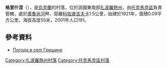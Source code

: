 {{coord|47|6|48|N|35|50|18|E|scale:100000|display=title}}

'''格里什涅'''（{{lang-uk|Гришине}}），是[[烏克蘭|烏克蘭]]的村落，位於該國東南部[[扎波羅熱州|扎波羅熱州]]，由[[托克馬克區|托克馬克區]]負責管轄，處於[[庫魯尚河|庫魯尚河]]畔，距離[[科佐盧吉夫卡|科佐盧吉夫卡]]1.5公里，始建於1921年，面積0.09平方公里，海拔高度55米，2001年人口191。

==參考資料==
* [http://weather.in.ua/ua/zaporozhskaja/5990 Погода в селі Гришине] {{Wayback|url=http://weather.in.ua/ua/zaporozhskaja/5990 |date=20111220152104 }}

[[Category:扎波羅熱州村落|Category:扎波羅熱州村落]]
[[Category:托克馬克區村落|Category:托克馬克區村落]]


{{Zaporizhia-geo-stub}}